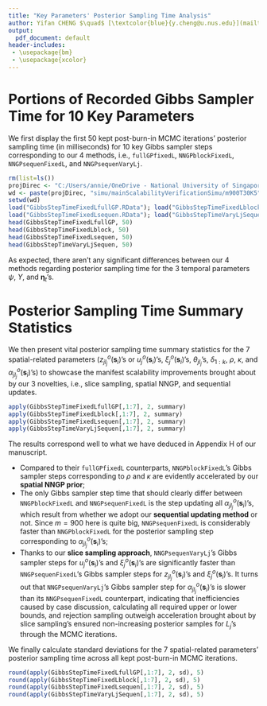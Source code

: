 ```yaml
---
title: "Key Parameters' Posterior Sampling Time Analysis"
author: Yifan CHENG $\quad$ [\textcolor{blue}{y.cheng@u.nus.edu}](mailto:y.cheng@u.nus.edu)  
output:
  pdf_document: default
header-includes: 
 - \usepackage{bm}
 - \usepackage{xcolor}
---
```


# Portions of Recorded Gibbs Sampler Time for 10 Key Parameters
We first display the first 50 kept post-burn-in MCMC iterations' posterior sampling time (in milliseconds) for 10 key Gibbs sampler steps corresponding to our 4 methods, i.e., `fullGPfixedL`, `NNGPblockFixedL`, `NNGPsequenFixedL`, and `NNGPsequenVaryLj`.
```r
rm(list=ls())
projDirec <- "C:/Users/annie/OneDrive - National University of Singapore/Documents/PhD/research/spatempBFA"
wd <- paste(projDirec, "simu/mainScalabilityVerificationSimu/m900T30K5", sep = "/")
setwd(wd)
load("GibbsStepTimeFixedLfullGP.RData"); load("GibbsStepTimeFixedLblock.RData")
load("GibbsStepTimeFixedLsequen.RData"); load("GibbsStepTimeVaryLjSequen.RData")
head(GibbsStepTimeFixedLfullGP, 50)
head(GibbsStepTimeFixedLblock, 50)
head(GibbsStepTimeFixedLsequen, 50)
head(GibbsStepTimeVaryLjSequen, 50)
```   
As expected, there aren't any significant differences between our 4 methods regarding posterior sampling time for the 3 temporal parameters $\psi$, $\Upsilon$, and $\bm{\eta}_t$'s.

# Posterior Sampling Time Summary Statistics
We then present vital posterior sampling time summary statistics for the 7 spatial-related parameters ($z_{jl_j}^o(\bm{s}_{i})$'s or $u_j^o(\bm{s}_{i})$'s, $\xi_j^o(\bm{s}_{i})$'s, $\theta_{jl_j}$'s, $\delta_{1:k}$, $\rho$, $\kappa$, and $\alpha_{jl_j}^o(\bm{s}_{i})$'s) to showcase the manifest scalability improvements brought about by our 3 novelties, i.e., slice sampling, spatial NNGP, and sequential updates.
```r
apply(GibbsStepTimeFixedLfullGP[,1:7], 2, summary)
apply(GibbsStepTimeFixedLblock[,1:7], 2, summary)
apply(GibbsStepTimeFixedLsequen[,1:7], 2, summary)
apply(GibbsStepTimeVaryLjSequen[,1:7], 2, summary)
```
The results correspond well to what we have deduced in Appendix H of our manuscript. 

- Compared to their `fullGPfixedL` counterparts, `NNGPblockFixedL`'s Gibbs sampler steps corresponding to $\rho$ and $\kappa$ are evidently accelerated by our **spatial NNGP prior**;
- The only Gibbs sampler step time that should clearly differ between `NNGPblockFixedL` and `NNGPsequenFixedL` is the step updating all $\alpha_{jl_j}^o(\bm{s}_{i})$'s, which result from whether we adopt our **sequential updating method** or not. Since $m=900$ here is quite big, `NNGPsequenFixedL` is considerably faster than `NNGPblockFixedL` for the posterior sampling step corresponding to $\alpha_{jl_j}^o(\bm{s}_{i})$'s;
- Thanks to our **slice sampling approach**, `NNGPsequenVaryLj`'s Gibbs sampler steps for $u_j^o(\bm{s}_{i})$'s and $\xi_j^o(\bm{s}_{i})$'s are significantly faster than `NNGPsequenFixedL`'s Gibbs sampler steps for $z_{jl_j}^o(\bm{s}_{i})$'s and $\xi_j^o(\bm{s}_{i})$'s. It turns out that `NNGPsequenVaryLj`'s Gibbs sampler step for $\alpha_{jl_j}^o(\bm{s}_{i})$'s is slower than its `NNGPsequenFixedL` counterpart, indicating that inefficiencies caused by case discussion, calculating all required upper or lower bounds, and rejection sampling outweigh acceleration brought about by slice sampling's ensured non-increasing posterior samples for $L_j$'s through the MCMC iterations.

We finally calculate standard deviations for the 7 spatial-related parameters' posterior sampling time across all kept post-burn-in MCMC iterations.
```r
round(apply(GibbsStepTimeFixedLfullGP[,1:7], 2, sd), 5)
round(apply(GibbsStepTimeFixedLblock[,1:7], 2, sd), 5)
round(apply(GibbsStepTimeFixedLsequen[,1:7], 2, sd), 5)
round(apply(GibbsStepTimeVaryLjSequen[,1:7], 2, sd), 5)
```





     
     


     




